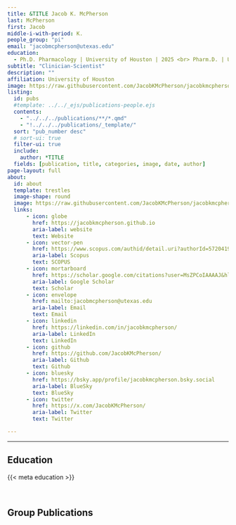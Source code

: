 ```yaml
---
title: &TITLE Jacob K. McPherson
last: McPherson
first: Jacob
middle-i-with-period: K.
people_group: "pi"
email: "jacobmcpherson@utexas.edu"
education:
  - Ph.D. Pharmacology | University of Houston | 2025 <br> Pharm.D. | University of Houston | 2021 <br> B.S. Biological Sciences | University of Texas at Austin | 2015 <br>
subtitle: "Clinician-Scientist"
description: ""
affiliation: University of Houston
image: https://raw.githubusercontent.com/JacobKMcPherson/jacobkmcpherson.github.io/refs/heads/main/profile.svg
listing:
  id: pubs
  #template: ../../_ejs/publications-people.ejs 
  contents: 
    - "../../../publications/**/*.qmd"
    - "!../../../publications/_template/"
  sort: "pub_number desc"
  # sort-ui: true
  filter-ui: true
  include:
    author: *TITLE
  fields: [publication, title, categories, image, date, author]
page-layout: full
about: 
  id: about
  template: trestles
  image-shape: round
  image: https://raw.githubusercontent.com/JacobKMcPherson/jacobkmcpherson.github.io/refs/heads/main/profile.svg
  links:
      - icon: globe
        href: https://jacobkmcpherson.github.io
        aria-label: website
        text: Website
      - icon: vector-pen
        href: https://www.scopus.com/authid/detail.uri?authorId=57204192355
        aria-label: Scopus
        text: SCOPUS
      - icon: mortarboard
        href: https://scholar.google.com/citations?user=MsZPCoIAAAAJ&hl=en
        aria-label: Google Scholar
        text: Scholar
      - icon: envelope
        href: mailto:jacobmcpherson@utexas.edu
        aria-label: Email
        text: Email
      - icon: linkedin
        href: https://linkedin.com/in/jacobkmcpherson/
        aria-label: LinkedIn
        text: LinkedIn
      - icon: github
        href: https://github.com/JacobKMcPherson/
        aria-label: Github
        text: Github
      - icon: bluesky
        href: https://bsky.app/profile/jacobkmcpherson.bsky.social
        aria-label: BlueSky
        text: BlueSky
      - icon: twitter
        href: https://x.com/JacobKMcPherson/
        aria-label: Twitter
        text: Twitter

---
```


<hr>


:::{#about}
## Education
{{< meta education >}}

<br>


:::
## Group Publications

:::{#pubs}
:::
